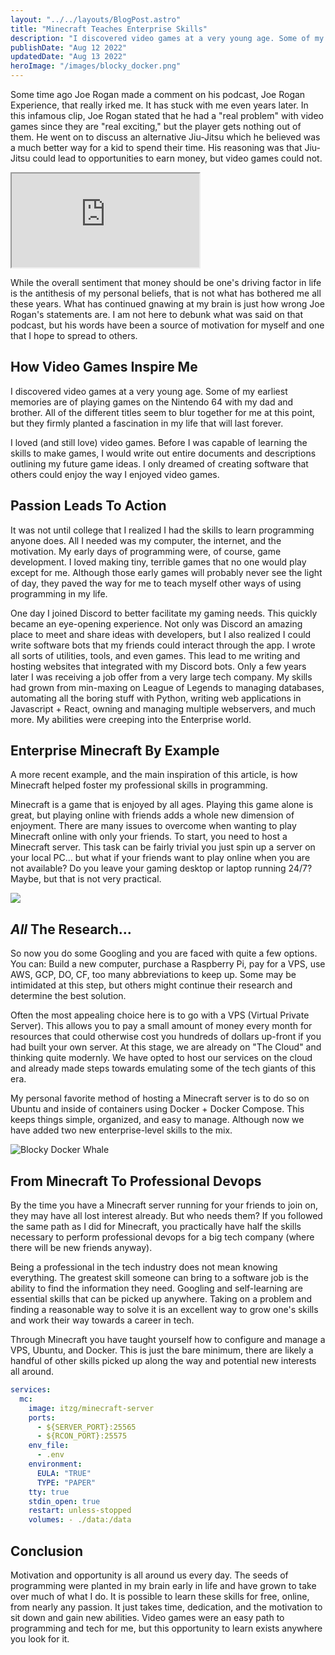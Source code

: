 ```yaml
---
layout: "../../layouts/BlogPost.astro"
title: "Minecraft Teaches Enterprise Skills"
description: "I discovered video games at a very young age. Some of my earliest memories are of playing games on the Nintendo 64 with my dad and brother. All of the different titles seem to blur together for me at this point, but they firmly planted a fascination in my life that will last forever."
publishDate: "Aug 12 2022"
updatedDate: "Aug 13 2022"
heroImage: "/images/blocky_docker.png"
---
```


Some time ago Joe Rogan made a comment on his podcast, Joe Rogan Experience, that really irked me. It has stuck with me even years later. In this infamous clip, Joe Rogan stated that he had a "real problem" with video games since they are "real exciting," but the player gets nothing out of them. He went on to discuss an alternative Jiu-Jitsu which he believed was a much better way for a kid to spend their time. His reasoning was that Jiu-Jitsu could lead to opportunities to earn money, but video games could not.

<iframe class="w-full aspect-video rounded-" src="https://www.youtube.com/embed/P_SkUqOVP-0?start=68" title="YouTube video player"></iframe>

While the overall sentiment that money should be one's driving factor in life is the antithesis of my personal beliefs, that is not what has bothered me all these years. What has continued gnawing at my brain is just how wrong Joe Rogan's statements are. I am not here to debunk what was said on that podcast, but his words have been a source of motivation for myself and one that I hope to spread to others.

## How Video Games Inspire Me

I discovered video games at a very young age. Some of my earliest memories are of playing games on the Nintendo 64 with my dad and brother. All of the different titles seem to blur together for me at this point, but they firmly planted a fascination in my life that will last forever.

I loved (and still love) video games. Before I was capable of learning the skills to make games, I would write out entire documents and descriptions outlining my future game ideas. I only dreamed of creating software that others could enjoy the way I enjoyed video games.

## Passion Leads To Action

It was not until college that I realized I had the skills to learn programming anyone does. All I needed was my computer, the internet, and the motivation. My early days of programming were, of course, game development. I loved making tiny, terrible games that no one would play except for me. Although those early games will probably never see the light of day, they paved the way for me to teach myself other ways of using programming in my life.

One day I joined Discord to better facilitate my gaming needs. This quickly became an eye-opening experience. Not only was Discord an amazing place to meet and share ideas with developers, but I also realized I could write software bots that my friends could interact through the app. I wrote all sorts of utilities, tools, and even games. This lead to me writing and hosting websites that integrated with my Discord bots. Only a few years later I was receiving a job offer from a very large tech company. My skills had grown from min-maxing on League of Legends to managing databases, automating all the boring stuff with Python, writing web applications in Javascript + React, owning and managing multiple webservers, and much more. My abilities were creeping into the Enterprise world.

## Enterprise Minecraft By Example

A more recent example, and the main inspiration of this article, is how Minecraft helped foster my professional skills in programming.

Minecraft is a game that is enjoyed by all ages. Playing this game alone is great, but playing online with friends adds a whole new dimension of enjoyment. There are many issues to overcome when wanting to play Minecraft online with only your friends. To start, you need to host a Minecraft server. This task can be fairly trivial you just spin up a server on your local PC... but what if your friends want to play online when you are not available? Do you leave your gaming desktop or laptop running 24/7? Maybe, but that is not very practical.

![](https://miro.medium.com/max/1400/0*vSIi5NUdbiXlV6f7.png)

## *All* The Research…
So now you do some Googling and you are faced with quite a few options. You can: Build a new computer, purchase a Raspberry Pi, pay for a VPS, use AWS, GCP, DO, CF, too many abbreviations to keep up. Some may be intimidated at this step, but others might continue their research and determine the best solution.

Often the most appealing choice here is to go with a VPS (Virtual Private Server). This allows you to pay a small amount of money every month for resources that could otherwise cost you hundreds of dollars up-front if you had built your own server. At this stage, we are already on "The Cloud" and thinking quite modernly. We have opted to host our services on the cloud and already made steps towards emulating some of the tech giants of this era.

My personal favorite method of hosting a Minecraft server is to do so on Ubuntu and inside of containers using Docker + Docker Compose. This keeps things simple, organized, and easy to manage. Although now we have added two new enterprise-level skills to the mix.

![Blocky Docker Whale](https://miro.medium.com/max/1000/1*zB79QISxpHpCebztNx2tLA.png)

## From Minecraft To Professional Devops

By the time you have a Minecraft server running for your friends to join on, they may have all lost interest already. But who needs them? If you followed the same path as I did for Minecraft, you practically have half the skills necessary to perform professional devops for a big tech company (where there will be new friends anyway).

Being a professional in the tech industry does not mean knowing everything. The greatest skill someone can bring to a software job is the ability to find the information they need. Googling and self-learning are essential skills that can be picked up anywhere. Taking on a problem and finding a reasonable way to solve it is an excellent way to grow one's skills and work their way towards a career in tech.

Through Minecraft you have taught yourself how to configure and manage a VPS, Ubuntu, and Docker. This is just the bare minimum, there are likely a handful of other skills picked up along the way and potential new interests all around.

```yaml
services:  
  mc:    
    image: itzg/minecraft-server    
    ports:      
      - ${SERVER_PORT}:25565      
      - ${RCON_PORT}:25575    
    env_file:      
      - .env    
    environment:      
      EULA: "TRUE"      
      TYPE: "PAPER"    
    tty: true    
    stdin_open: true    
    restart: unless-stopped    
    volumes: - ./data:/data
```

## Conclusion

Motivation and opportunity is all around us every day. The seeds of programming were planted in my brain early in life and have grown to take over much of what I do. It is possible to learn these skills for free, online, from nearly any passion. It just takes time, dedication, and the motivation to sit down and gain new abilities. Video games were an easy path to programming and tech for me, but this opportunity to learn exists anywhere you look for it.
